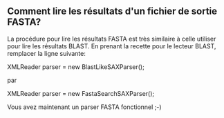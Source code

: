 == Comment lire les résultats d'un fichier de sortie FASTA? ==

La procédure pour lire les résultats FASTA est très similaire à celle utiliser pour lire les résultats BLAST. En prenant la recette pour le lecteur BLAST, remplacer la ligne suivante:

<java>XMLReader parser = new BlastLikeSAXParser();</java>

par

<java>XMLReader parser = new FastaSearchSAXParser();</java>

Vous avez maintenant un parser FASTA fonctionnel ;-)